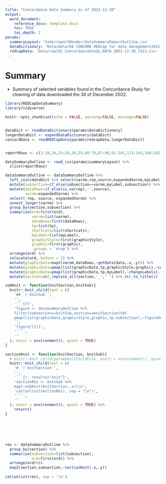 ```yaml
---
title: "Concordance Data Summary as of 2022-12-30"
output: 
  word_document:
    reference_docx: template.docx
    toc: TRUE
    toc_depth: 2
params:
  summaryLayout: 'Code/reportRender/dataSummaryReportOutline.csv'
  dataDictionary: 'Data/meta/04 CONCORD REDCap for data management2021-11-26.csv'
  redcapData: 'Data/raw/01 ConcordanceStudy_DATA_2022-12-30_1413.csv'
---
```


# Summary

-   Summary of selected variables found in the Concordance Study for cleaning of data downloaded the 30 of December 2022.



```r
library(REDCapDataSummary)
library(tidyverse)

knitr::opts_chunk$set(echo = FALSE, warning=FALSE, message=FALSE)


dataDict <- readDataDictionary(params$dataDictionary)
longerDataDict <- expandDataDictionary(dataDict)
concordData <- readREDCapData(params$redcapData,longerDataDict)


reportRows <- c(3:10,24,25:26,30,59,60:70,87:90,91:101,113:143,169:202,215:222)

dataSummaryOutline <- read_csv(params$summaryLayout) %>% 
  slice(reportRows)

```

```r

dataSummaryOutline <- dataSummaryOutline %>%
  left_join(dataDict %>% select(varnm,rep,source,expandedVarnm,myLabel,shortcats,tp)) %>% 
  mutate(subsection=if_else(subsection==varnm,myLabel,subsection)) %>% 
  mutate(dataRows=if_else(is.na(rep),'',source),
         varnm=expandedVarnm) %>% 
  select(-rep,-source,-expandedVarnm) %>% 
  unnest_longer(varnm) %>% 
  group_by(section,subsection) %>% 
  summarise(ord=first(ord),
            varnm=list(varnm),
            dataRows=first(dataRows),
            tp=list(tp),
            shortcats=list(shortcats),
            myLabel=list(myLabel),
            graphicStyle=first(graphicStyle),
            graphic=first(graphic),
            .groups = 'drop') %>% 
  arrange(ord) %>% 
  relocate(ord,.before = 1) %>% 
  mutate(graphicData=map2(varnm,dataRows,~getData(data,.x,.y))) %>% 
  mutate(graphicData=pmap(list(graphicData,tp,graphicStyle,graphic),~cutData(..1,..2,..3,..4))) %>% 
  mutate(graphicData=pmap(list(graphicData,tp,myLabel),~changeLabels(..1,..2,..3))) %>% 
  mutate(section=str_replace_all(section,'_',' ') %>% str_to_title()) 


```



```r



subKnit <- function(knitSection,knitSub){
  knitr::knit_child(text = c(
    '## `r knitSub`',
    '',
    '```{r}',
    'figure <- dataSummaryOutline %>% 
    filter(subsection==knitSub,section==knitSection)%$%
    pmap(list(graphicData,graphicStyle,graphic,tp,subsection),~figureGen(..1,..2,..3,..4,..5))',
    '',
    'figure[[1]]',
    '```',
    ''
  ), envir = environment(), quiet = TRUE)
}

sectionKnit <- function(knitSection, knitSub){
  # knitr::knit_child(param$knitChildFile, envir = environment(), quiet = TRUE)
  knitr::knit_child(text = c(
    '# `r knitSection`',
    '',
    '```{r, results="asis"}',
    'sectionRes <- knitSub %>%
    map(~subKnit(knitSection,.x))\n',
    'cat(unlist(sectionRes), sep = "\n")',
    '```',
    ''
  ), envir = environment(), quiet = TRUE) %>% 
    return()
}






res <- dataSummaryOutline %>% 
  group_by(section) %>% 
  summarise(subsection=list(subsection),
            ord=first(ord)) %>% 
  arrange(ord)%$% 
  map2(section,subsection,~sectionKnit(.x,.y))
  
cat(unlist(res), sep = '\n')

```
